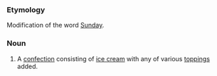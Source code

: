 ===Etymology===
Modification of the word [[Sunday]].

===Noun===
# A [[confection]] consisting of [[ice cream]] with any of various [[topping]]s added.